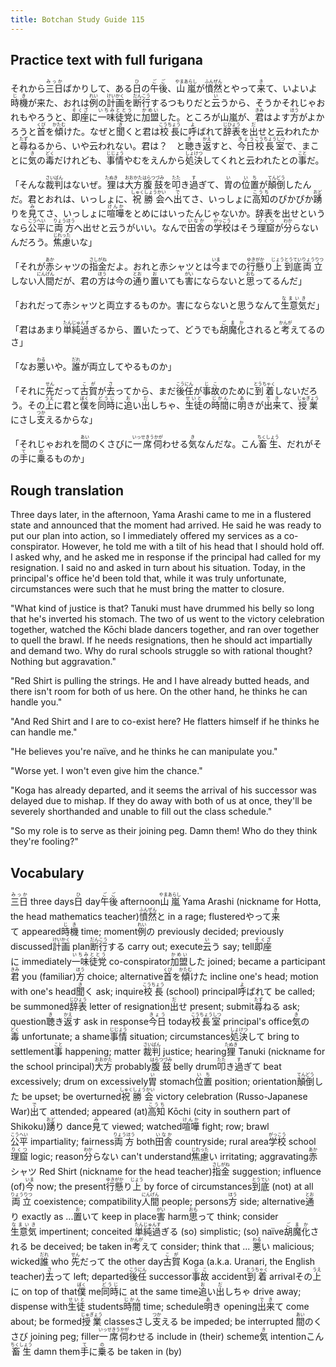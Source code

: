 ```yaml
---
title: Botchan Study Guide 115
---
```


## Practice text with full furigana

<p>
それから<ruby><rb>三日</rb><rt>みっか</rt></ruby>ばかりして、ある<ruby><rb>日</rb><rt>ひ</rt></ruby>の<ruby><rb>午後</rb><rt>ごご</rt></ruby>、<ruby><rb>山嵐</rb><rt>やまあらし</rt></ruby>が<ruby><rb>憤然</rb><rt>ふんぜん</rt></ruby>とやって<ruby><rb>来</rb><rt>き</rt></ruby>て、いよいよ<ruby><rb>時機</rb><rt>じき</rt></ruby>が来た、おれは<ruby><rb>例</rb><rt>れい</rt></ruby>の<ruby><rb>計画</rb><rt>けいかく</rt></ruby>を<ruby><rb>断行</rb><rt>だんこう</rt></ruby>するつもりだと<ruby><rb>云</rb><rt>い</rt></ruby>うから、そうかそれじゃおれもやろうと、<ruby><rb>即座</rb><rt>そくざ</rt></ruby>に<ruby><rb>一味徒党</rb><rt>いちみととう</rt></ruby>に<ruby><rb>加盟</rb><rt>かめい</rt></ruby>した。ところが山嵐が、<ruby><rb>君</rb><rt>きみ</rt></ruby>はよす<ruby><rb>方</rb><rt>ほう</rt></ruby>がよかろうと<ruby><rb>首</rb><rt>くび</rt></ruby>を<ruby><rb>傾</rb><rt>かたむ</rt></ruby>けた。なぜと<ruby><rb>聞</rb><rt>き</rt></ruby>くと君は<ruby><rb>校長</rb><rt>こうちょう</rt></ruby>に<ruby><rb>呼</rb><rt>よ</rt></ruby>ばれて<ruby><rb>辞表</rb><rt>じひょう</rt></ruby>を<ruby><rb>出</rb><rt>だ</rt></ruby>せと云われたかと<ruby><rb>尋</rb><rt>たず</rt></ruby>ねるから、いや云われない。君は？　と<ruby><rb>聴</rb><rt>き</rt></ruby>き<ruby><rb>返</rb><rt>かえ</rt></ruby>すと、<ruby><rb>今日</rb><rt>きょう</rt></ruby><ruby><rb>校長室</rb><rt>こうちょうしつ</rt></ruby>で、まことに<ruby><rb>気</rb><rt>き</rt></ruby>の<ruby><rb>毒</rb><rt>どく</rt></ruby>だけれども、<ruby><rb>事情</rb><rt>じじょう</rt></ruby>やむをえんから<ruby><rb>処決</rb><rt>しょけつ</rt></ruby>してくれと云われたとの<ruby><rb>事</rb><rt>こと</rt></ruby>だ。
</p>

<p>
「そんな<ruby><rb>裁判</rb><rt>さいばん</rt></ruby>はないぜ。<ruby><rb>狸</rb><rt>たぬき</rt></ruby>は<ruby><rb>大方</rb><rt>おおかた</rt></ruby><ruby><rb>腹鼓</rb><rt>はらつづみ</rt></ruby>を<ruby><rb>叩</rb><rt>たた</rt></ruby>き<ruby><rb>過</rb><rt>す</rt></ruby>ぎて、<ruby><rb>胃</rb><rt>い</rt></ruby>の<ruby><rb>位置</rb><rt>いち</rt></ruby>が<ruby><rb>顛倒</rb><rt>てんどう</rt></ruby>したんだ。君とおれは、いっしょに、<ruby><rb>祝勝会</rb><rt>しゅくしょうかい</rt></ruby>へ<ruby><rb>出</rb><rt>で</rt></ruby>てさ、いっしょに<ruby><rb>高知</rb><rt>こうち</rt></ruby>のぴかぴか<ruby><rb>踴</rb><rt>おど</rt></ruby>りを<ruby><rb>見</rb><rt>み</rt></ruby>てさ、いっしょに<ruby><rb>喧嘩</rb><rt>けんか</rt></ruby>をとめにはいったんじゃないか。辞表を出せというなら<ruby><rb>公平</rb><rt>こうへい</rt></ruby>に<ruby><rb>両方</rb><rt>りょうほう</rt></ruby>へ出せと云うがいい。なんで<ruby><rb>田舎</rb><rt>いなか</rt></ruby>の<ruby><rb>学校</rb><rt>がっこう</rt></ruby>はそう<ruby><rb>理窟</rb><rt>りくつ</rt></ruby>が<ruby><rb>分</rb><rt>わか</rt></ruby>らないんだろう。<ruby><rb>焦慮</rb><rt>じれった</rt></ruby>いな」
</p>

<p>
「それが<ruby><rb>赤</rb><rt>あか</rt></ruby>シャツの<ruby><rb>指金</rb><rt>さしがね</rt></ruby>だよ。おれと赤シャツとは<ruby><rb>今</rb><rt>いま</rt></ruby>までの<ruby><rb>行懸</rb><rt>ゆきがか</rt></ruby>り<ruby><rb>上</rb><rt>じょう</rt></ruby><ruby><rb>到底</rb><rt>とうてい</rt></ruby><ruby><rb>両立</rb><rt>りょうりつ</rt></ruby>しない<ruby><rb>人間</rb><rt>にんげん</rt></ruby>だが、君の<ruby><rb>方</rb><rt>ほう</rt></ruby>は今の<ruby><rb>通</rb><rt>とお</rt></ruby>り<ruby><rb>置</rb><rt>お</rt></ruby>いても<ruby><rb>害</rb><rt>がい</rt></ruby>にならないと<ruby><rb>思</rb><rt>おも</rt></ruby>ってるんだ」
</p>

<p>
「おれだって赤シャツと両立するものか。害にならないと思うなんて<ruby><rb>生意気</rb><rt>なまいき</rt></ruby>だ」
</p>

<p>
「君はあまり<ruby><rb>単純過</rb><rt>たんじゅんす</rt></ruby>ぎるから、置いたって、どうでも<ruby><rb>胡魔化</rb><rt>ごまか</rt></ruby>されると<ruby><rb>考</rb><rt>かんが</rt></ruby>えてるのさ」
</p>

<p>
「なお<ruby><rb>悪</rb><rt>わる</rt></ruby>いや。<ruby><rb>誰</rb><rt>だれ</rt></ruby>が両立してやるものか」
</p>

<p>
「それに<ruby><rb>先</rb><rt>せん</rt></ruby>だって<ruby><rb>古賀</rb><rt>こが</rt></ruby>が<ruby><rb>去</rb><rt>さ</rt></ruby>ってから、まだ<ruby><rb>後任</rb><rt>こうにん</rt></ruby>が<ruby><rb>事故</rb><rt>じこ</rt></ruby>のために<ruby><rb>到着</rb><rt>とうちゃく</rt></ruby>しないだろう。その<ruby><rb>上</rb><rt>うえ</rt></ruby>に君と<ruby><rb>僕</rb><rt>ぼく</rt></ruby>を<ruby><rb>同時</rb><rt>どうじ</rt></ruby>に<ruby><rb>追</rb><rt>お</rt></ruby>い<ruby><rb>出</rb><rt>だ</rt></ruby>しちゃ、<ruby><rb>生徒</rb><rt>せいと</rt></ruby>の<ruby><rb>時間</rb><rt>じかん</rt></ruby>に<ruby><rb>明</rb><rt>あ</rt></ruby>きが<ruby><rb>出来</rb><rt>でき</rt></ruby>て、<ruby><rb>授業</rb><rt>じゅぎょう</rt></ruby>にさし<ruby><rb>支</rb><rt>つか</rt></ruby>えるからな」
</p>

<p>
「それじゃおれを<ruby><rb>間</rb><rt>あい</rt></ruby>のくさびに<ruby><rb>一席伺</rb><rt>いっせきうかが</rt></ruby>わせる<ruby><rb>気</rb><rt>き</rt></ruby>なんだな。こん<ruby><rb>畜生</rb><rt>ちくしょう</rt></ruby>、だれがその<ruby><rb>手</rb><rt>て</rt></ruby>に<ruby><rb>乗</rb><rt>の</rt></ruby>るものか」
</p>


## Rough translation

Three days later, in the afternoon, Yama Arashi came to me in a flustered state and announced that the moment had arrived. He said he was ready to put our plan into action, so I immediately offered my services as a co-conspirator. However, he told me with a tilt of his head that I should hold off. I asked why, and he asked me in response if the principal had called for my resignation. I said no and asked in turn about his situation. Today, in the principal's office he'd been told that, while it was truly unfortunate, circumstances were such that he must bring the matter to closure.

"What kind of justice is that? Tanuki must have drummed his belly so long that he's inverted his stomach. The two of us went to the victory celebration together, watched the Kōchi blade dancers together, and ran over together to quell the brawl. If he needs resignations, then he should act impartially and demand two. Why do rural schools struggle so with rational thought? Nothing but aggravation."

"Red Shirt is pulling the strings. He and I have already butted heads, and there isn't room for both of us here. On the other hand, he thinks he can handle you."

"And Red Shirt and I are to co-exist here? He flatters himself if he thinks he can handle me."

"He believes you're naïve, and he thinks he can manipulate you."

"Worse yet. I won't even give him the chance."

"Koga has already departed, and it seems the arrival of his successor was delayed due to mishap. If they do away with both of us at once, they'll be severely shorthanded and unable to fill out the class schedule."

"So my role is to serve as their joining peg. Damn them! Who do they think they're fooling?" 


## Vocabulary

<p>
<span className="vocabstudy"><ruby><rb>三日</rb><rt>みっか</rt></ruby>&nbsp;three days</span><span className="vocabstudy"><ruby><rb>日</rb><rt>ひ</rt></ruby>&nbsp;day</span><span className="vocabstudy"><ruby><rb>午後</rb><rt>ごご</rt></ruby>&nbsp;afternoon</span><span className="vocabstudy"><ruby><rb>山嵐</rb><rt>やまあらし</rt></ruby>&nbsp;Yama Arashi (nickname for Hotta, the head mathematics teacher)</span><span className="vocabstudy"><ruby><rb>憤然</rb><rt>ふんぜん</rt></ruby>と&nbsp;in a rage; flustered</span><span className="vocabstudy">やって<ruby><rb>来</rb><rt>き</rt></ruby>て&nbsp;appeared</span><span className="vocabstudy"><ruby><rb>時機</rb><rt>じき</rt></ruby>&nbsp;time; moment</span><span className="vocabstudy"><ruby><rb>例</rb><rt>れい</rt></ruby>の&nbsp;previously decided; previously discussed</span><span className="vocabstudy"><ruby><rb>計画</rb><rt>けいかく</rt></ruby>&nbsp;plan</span><span className="vocabstudy"><ruby><rb>断行</rb><rt>だんこう</rt></ruby>する&nbsp;carry out; execute</span><span className="vocabstudy"><ruby><rb>云</rb><rt>い</rt></ruby>う&nbsp;say; tell</span><span className="vocabstudy"><ruby><rb>即座</rb><rt>そくざ</rt></ruby>に&nbsp;immediately</span><span className="vocabstudy"><ruby><rb>一味徒党</rb><rt>いちみととう</rt></ruby>&nbsp;co-conspirator</span><span className="vocabstudy"><ruby><rb>加盟</rb><rt>かめい</rt></ruby>した&nbsp;joined; became a participant</span><span className="vocabstudy"><ruby><rb>君</rb><rt>きみ</rt></ruby>&nbsp;you (familiar)</span><span className="vocabstudy"><ruby><rb>方</rb><rt>ほう</rt></ruby>&nbsp;choice; alternative</span><span className="vocabstudy"><ruby><rb>首</rb><rt>くび</rt></ruby>を<ruby><rb>傾</rb><rt>かたむ</rt></ruby>けた&nbsp;incline one's head; motion with one's head</span><span className="vocabstudy"><ruby><rb>聞</rb><rt>き</rt></ruby>く&nbsp;ask; inquire</span><span className="vocabstudy"><ruby><rb>校長</rb><rt>こうちょう</rt></ruby>&nbsp;(school) principal</span><span className="vocabstudy"><ruby><rb>呼</rb><rt>よ</rt></ruby>ばれて&nbsp;be called; be summoned</span><span className="vocabstudy"><ruby><rb>辞表</rb><rt>じひょう</rt></ruby>&nbsp;letter of resignation</span><span className="vocabstudy"><ruby><rb>出</rb><rt>だ</rt></ruby>せ&nbsp;present; submit</span><span className="vocabstudy"><ruby><rb>尋</rb><rt>たず</rt></ruby>ねる&nbsp;ask; question</span><span className="vocabstudy"><ruby><rb>聴</rb><rt>き</rt></ruby>き<ruby><rb>返</rb><rt>かえ</rt></ruby>す&nbsp;ask in response</span><span className="vocabstudy"><ruby><rb>今日</rb><rt>きょう</rt></ruby>&nbsp;today</span><span className="vocabstudy"><ruby><rb>校長室</rb><rt>こうちょうしつ</rt></ruby>&nbsp;principal's office</span><span className="vocabstudy"><ruby><rb>気</rb><rt>き</rt></ruby>の<ruby><rb>毒</rb><rt>どく</rt></ruby>&nbsp;unfortunate; a shame</span><span className="vocabstudy"><ruby><rb>事情</rb><rt>じじょう</rt></ruby>&nbsp;situation; circumstances</span><span className="vocabstudy"><ruby><rb>処決</rb><rt>しょけつ</rt></ruby>して&nbsp;bring to settlement</span><span className="vocabstudy"><ruby><rb>事</rb><rt>こと</rt></ruby>&nbsp;happening; matter</span>
<span className="vocabstudy"><ruby><rb>裁判</rb><rt>さいばん</rt></ruby>&nbsp;justice; hearing</span><span className="vocabstudy"><ruby><rb>狸</rb><rt>たぬき</rt></ruby>&nbsp;Tanuki (nickname for the school principal)</span><span className="vocabstudy"><ruby><rb>大方</rb><rt>おおかた</rt></ruby>&nbsp;probably</span><span className="vocabstudy"><ruby><rb>腹鼓</rb><rt>はらつづみ</rt></ruby>&nbsp;belly drum</span><span className="vocabstudy"><ruby><rb>叩</rb><rt>たた</rt></ruby>き<ruby><rb>過</rb><rt>す</rt></ruby>ぎて&nbsp;beat excessively; drum on excessively</span><span className="vocabstudy"><ruby><rb>胃</rb><rt>い</rt></ruby>&nbsp;stomach</span><span className="vocabstudy"><ruby><rb>位置</rb><rt>いち</rt></ruby>&nbsp;position; orientation</span><span className="vocabstudy"><ruby><rb>顛倒</rb><rt>てんどう</rt></ruby>した&nbsp;be upset; be overturned</span><span className="vocabstudy"><ruby><rb>祝勝会</rb><rt>しゅくしょうかい</rt></ruby>&nbsp;victory celebration (Russo-Japanese War)</span><span className="vocabstudy"><ruby><rb>出</rb><rt>で</rt></ruby>て&nbsp;attended; appeared (at)</span><span className="vocabstudy"><ruby><rb>高知</rb><rt>こうち</rt></ruby>&nbsp;Kōchi (city in southern part of Shikoku)</span><span className="vocabstudy"><ruby><rb>踴</rb><rt>おど</rt></ruby>り&nbsp;dance</span><span className="vocabstudy"><ruby><rb>見</rb><rt>み</rt></ruby>て&nbsp;viewed; watched</span><span className="vocabstudy"><ruby><rb>喧嘩</rb><rt>けんか</rt></ruby>&nbsp;fight; row; brawl</span><span className="vocabstudy"><ruby><rb>公平</rb><rt>こうへい</rt></ruby>&nbsp;impartiality; fairness</span><span className="vocabstudy"><ruby><rb>両方</rb><rt>りょうほう</rt></ruby>&nbsp;both</span><span className="vocabstudy"><ruby><rb>田舎</rb><rt>いなか</rt></ruby>&nbsp;countryside; rural area</span><span className="vocabstudy"><ruby><rb>学校</rb><rt>がっこう</rt></ruby>&nbsp;school</span><span className="vocabstudy"><ruby><rb>理窟</rb><rt>りくつ</rt></ruby>&nbsp;logic; reason</span><span className="vocabstudy"><ruby><rb>分</rb><rt>わか</rt></ruby>らない&nbsp;can't understand</span><span className="vocabstudy"><ruby><rb>焦慮</rb><rt>じれった</rt></ruby>い&nbsp;irritating; aggravating</span>
<span className="vocabstudy"><ruby><rb>赤</rb><rt>あか</rt></ruby>シャツ&nbsp;Red Shirt (nickname for the head teacher)</span><span className="vocabstudy"><ruby><rb>指金</rb><rt>さしがね</rt></ruby>&nbsp;suggestion; influence (of)</span><span className="vocabstudy"><ruby><rb>今</rb><rt>いま</rt></ruby>&nbsp;now; the present</span><span className="vocabstudy"><ruby><rb>行懸</rb><rt>ゆきがか</rt></ruby>り<ruby><rb>上</rb><rt>じょう</rt></ruby>&nbsp;by force of circumstances</span><span className="vocabstudy"><ruby><rb>到底</rb><rt>とうてい</rt></ruby>&nbsp;(not) at all</span><span className="vocabstudy"><ruby><rb>両立</rb><rt>りょうりつ</rt></ruby>&nbsp;coexistence; compatibility</span><span className="vocabstudy"><ruby><rb>人間</rb><rt>にんげん</rt></ruby>&nbsp;people; persons</span><span className="vocabstudy"><ruby><rb>方</rb><rt>ほう</rt></ruby>&nbsp;side; alternative</span><span className="vocabstudy"><ruby><rb>通</rb><rt>とお</rt></ruby>り&nbsp;exactly as ...</span><span className="vocabstudy"><ruby><rb>置</rb><rt>お</rt></ruby>いて&nbsp;keep in place</span><span className="vocabstudy"><ruby><rb>害</rb><rt>がい</rt></ruby>&nbsp;harm</span><span className="vocabstudy"><ruby><rb>思</rb><rt>おも</rt></ruby>って&nbsp;think; consider</span>
<span className="vocabstudy"><ruby><rb>生意気</rb><rt>なまいき</rt></ruby>&nbsp;impertinent; conceited</span>
<span className="vocabstudy"><ruby><rb>単純過</rb><rt>たんじゅんす</rt></ruby>ぎる&nbsp;(so) simplistic; (so) naïve</span><span className="vocabstudy"><ruby><rb>胡魔化</rb><rt>ごまか</rt></ruby>される&nbsp;be deceived; be taken in</span><span className="vocabstudy"><ruby><rb>考</rb><rt>かんが</rt></ruby>えて&nbsp;consider; think that ...</span>
<span className="vocabstudy"><ruby><rb>悪</rb><rt>わる</rt></ruby>い&nbsp;malicious; wicked</span><span className="vocabstudy"><ruby><rb>誰</rb><rt>だれ</rt></ruby>&nbsp;who</span>
<span className="vocabstudy"><ruby><rb>先</rb><rt>せん</rt></ruby>だって&nbsp;the other day</span><span className="vocabstudy"><ruby><rb>古賀</rb><rt>こが</rt></ruby>&nbsp;Koga (a.k.a. Uranari, the English teacher)</span><span className="vocabstudy"><ruby><rb>去</rb><rt>さ</rt></ruby>って&nbsp;left; departed</span><span className="vocabstudy"><ruby><rb>後任</rb><rt>こうにん</rt></ruby>&nbsp;successor</span><span className="vocabstudy"><ruby><rb>事故</rb><rt>じこ</rt></ruby>&nbsp;accident</span><span className="vocabstudy"><ruby><rb>到着</rb><rt>とうちゃく</rt></ruby>&nbsp;arrival</span><span className="vocabstudy">その<ruby><rb>上</rb><rt>うえ</rt></ruby>に&nbsp;on top of that</span><span className="vocabstudy"><ruby><rb>僕</rb><rt>ぼく</rt></ruby>&nbsp;me</span><span className="vocabstudy"><ruby><rb>同時</rb><rt>どうじ</rt></ruby>に&nbsp;at the same time</span><span className="vocabstudy"><ruby><rb>追</rb><rt>お</rt></ruby>い<ruby><rb>出</rb><rt>だ</rt></ruby>しちゃ&nbsp;drive away; dispense with</span><span className="vocabstudy"><ruby><rb>生徒</rb><rt>せいと</rt></ruby>&nbsp;students</span><span className="vocabstudy"><ruby><rb>時間</rb><rt>じかん</rt></ruby>&nbsp;time; schedule</span><span className="vocabstudy"><ruby><rb>明</rb><rt>あ</rt></ruby>き&nbsp;opening</span><span className="vocabstudy"><ruby><rb>出来</rb><rt>でき</rt></ruby>て&nbsp;come about; be formed</span><span className="vocabstudy"><ruby><rb>授業</rb><rt>じゅぎょう</rt></ruby>&nbsp;classes</span><span className="vocabstudy">さし<ruby><rb>支</rb><rt>つか</rt></ruby>える&nbsp;be impeded; be interrupted</span>
<span className="vocabstudy"><ruby><rb>間</rb><rt>あい</rt></ruby>のくさび&nbsp;joining peg; filler</span><span className="vocabstudy"><ruby><rb>一席伺</rb><rt>いっせきうかが</rt></ruby>わせる&nbsp;include in (their) scheme</span><span className="vocabstudy"><ruby><rb>気</rb><rt>き</rt></ruby>&nbsp;intention</span><span className="vocabstudy">こん<ruby><rb>畜生</rb><rt>ちくしょう</rt></ruby>&nbsp;damn them</span><span className="vocabstudy"><ruby><rb>手</rb><rt>て</rt></ruby>に<ruby><rb>乗</rb><rt>の</rt></ruby>る&nbsp;be taken in (by)</span>
</p>
